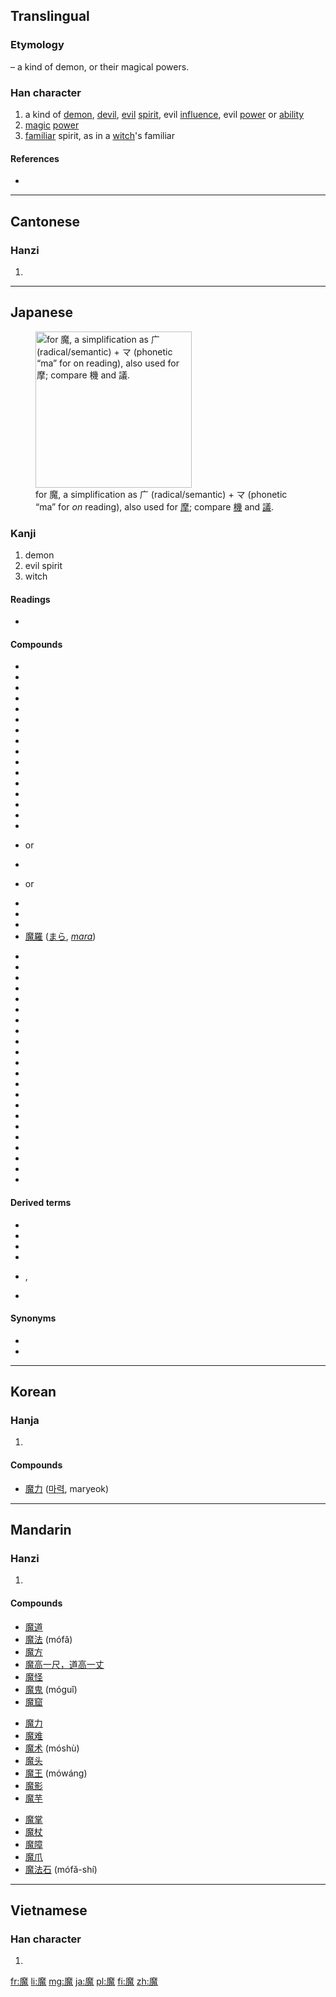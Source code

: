 ==Translingual==

===Etymology===
{{Han compound|麻|鬼|t2=demon|ls=psc|c1=p|c2=s}} – a kind of demon, or their magical powers.

===Han character===
{{Han char|rn=194|rad=鬼|as=11|sn=21|four=0021<sub>3</sub>|canj=戈金竹山戈 (ICHUI), 戈木竹山戈 (IDHUI)}}

# a kind of [[demon]], [[devil]], [[evil]] [[spirit]], evil [[influence]], evil [[power]] or [[ability]]
# [[magic]] [[power]]
# [[familiar]] spirit, as in a [[witch]]'s familiar

====References====
* {{Han ref|kx=1462.670|dkj=45906|dj=1997.020|hdz=74436.110|uh=9B54|ud=39764|bh=C55D|bd=50525}}

----

==Cantonese==

===Hanzi===
{{yue-hanzi|jyut=[[mo1]]|y=mo1}}

# {{defn|lang=yue|sort=鬼11}}

----

==Japanese==
[[File:RYAKUJI ma.png|thumb|right|250px|{{w|Ryakuji}} for 魔, a {{w|phono-semantic}} simplification as 广 (radical/semantic) + マ (phonetic “ma” for ''on'' reading), also used for [[摩#Japanese|摩]]; compare [[機#Japanese|機]] and [[議#Japanese|議]].]]

===Kanji===
{{ja-kanji|grade=c|rs=鬼11}}

# demon
# evil spirit
# witch

====Readings====
* {{ja-readings|on={{l|ja|ま}} (''[[ma]]''), {{l|ja|ば}} (''[[ba]]'')|kun={{l|ja|まもの}} (''[[mamono]]'')}}

====Compounds====
{{der-top|Compounds}}
* {{l|ja|魔物|tr=[[まもの]], ''[[mamono]]''}}
* {{l|ja|妖魔|tr=[[ようま]], ''[[yōma]]''}}
* {{l|ja|霊魔|tr=[[れいま]], ''[[reima]]''}}
* {{l|ja|邪魔|tr=[[じゃま]], ''[[jama]]''}}
* {{l|ja|魔鬼|tr=[[まき]], ''[[maki]]''}}
* {{l|ja|魔王|tr=[[まおう]], ''[[maō]]''}}
* {{l|ja|魔界|tr=[[まかい]], ''[[makai]]''}}
* {{l|ja|魔境|tr=[[まきょう]], ''[[makyō]]''}}
* {{l|ja|魔窟|tr=[[まくつ]], ''[[makutsu]]''}}
* {{l|ja|魔手|tr=[[ましゅ]], ''[[mashu]]''}}
* {{l|ja|邪魔|tr=[[じゃま]], ''[[jama]]''}}
* {{l|ja|魔性|tr=[[ましょう]], ''[[mashō]]''}}
* {{l|ja|悪魔|tr=[[あくま]], ''[[akuma]]''}}
* {{l|ja|悪魔主義|tr=[[あくましゅぎ]], ''[[akumashugi]]''}}
* {{l|ja|魔神|tr=[[まじん]], ''[[majin]]''}}
* {{l|ja|魔弾|tr=[[まだん]], ''[[madan]]''}}
* {{l|ja|魔酔}} or {{l|ja|魔睡|tr=[[ますい]], ''[[masui]]''}}
* {{l|ja|魔羅|tr=[[まら]], ''[[mara]]''}}
* {{l|ja|魔物}} or {{l|ja|魔者|tr=[[まもの]], ''[[mamono]]''}}
* {{l|ja|天魔|tr=[[てんま]], ''[[tenma]]''}}
* {{l|ja|病魔|tr=[[びょうま]], ''[[byōma]]''}}
* {{l|ja|水魔|tr=[[すいま]], ''[[suima]]''}}
* [[魔羅]] ([[まら]], ''[[mara]]'')
{{der-mid}}
* {{l|ja|魔幻|tr=[[まげん]], ''[[magen]]''}}
* {{l|ja|魔術|tr=[[まじゅつ]], ''[[majutsu]]''}}
* {{l|ja|魔術師|tr=[[まじゅつし]], ''[[majutsushi]]''}}
* {{l|ja|魔術士|tr=[[まじゅつし]], ''[[majutsushi]]''}}
* {{l|ja|魔道|tr=[[まどう]], ''[[madō]]''}}
* {{l|ja|魔道師|tr=[[まどうし]], ''[[madōshi]]''}}
* {{l|ja|魔道士|tr=[[まどうし]], ''[[madōshi]]''}}
* {{l|ja|魔導|tr=[[まどう]], ''[[madō]]''}}
* {{l|ja|魔導師|tr=[[まどうし]], ''[[madōshi]]''}}
* {{l|ja|魔導士|tr=[[まどうし]], ''[[madōshi]]''}}
* {{l|ja|魔法|tr=[[まほう]], ''[[mahō]]''}}
* {{l|ja|魔法円|tr=[[まほうえん]], ''[[mahōen]]''}}
* {{l|ja|魔法師|tr=[[まほうし]], ''[[mahōshi]]''}}
* {{l|ja|魔法士|tr=[[まほうし]], ''[[mahōshi]]''}}
* {{l|ja|魔人|tr=[[まじん]], ''[[majin]]''}}
* {{l|ja|魔女|tr=[[まじょ]], ''[[majo]]''}}
* {{l|ja|魔男|tr=[[まだん]], ''[[madan]]''}}
* {{l|ja|破魔|tr=[[はま]], ''[[hama]]''}}
* {{l|ja|祓魔|tr=[[ふつま]], ''[[futsuma]]''}}
* {{l|ja|魔力|tr=[[まりょく]], ''[[maryoku]]''}}
* {{l|ja|放火魔|tr=[[ほうかま]], ''[[hōkama]]''}}
* {{l|ja|魔法瓶|tr=[[まほうびん]], ''[[mahōbin]]''}}
{{bottom}}

====Derived terms====
* {{l|ja|使い魔|tr=[[つかいま]], ''[[tsukaima]]''}}
* {{l|ja|魔が差す|tr=[[まがさす]], ''[[ma ga sasu]]''}}
* {{l|ja|魔の海|tr=[[まのうみ]], ''[[Manoumi]]''}}
* {{l|ja|魔除け|tr=[[まよけ]], ''[[mayoke]]''}}
* {{l|ja|お邪魔虫}}, {{l|ja|御邪魔虫|tr=[[おじゃまむし]], ''[[ojamamushi]]''}}
* {{l|ja|誤魔化す|tr=[[ごまかす]], ''[[gomakasu]]''}}

====Synonyms====
* {{l|ja|鬼}}
* {{l|ja|妖}}

----

==Korean==

===Hanja===
{{ko-hanja|hangeul=마|eumhun=|rv=ma|mr=ma|y=ma}}

# {{defn|lang=ko|sort=鬼11}}

====Compounds====
* [[魔力]] ([[마력]], maryeok)

----

==Mandarin==

===Hanzi===
{{cmn-hanzi|pin=[[mó]] ([[mo2]])|wg=mo<sup>2</sup>}}

# {{defn|lang=cmn|sort=鬼11}}

====Compounds====
{{top3}}
* [[魔道]]
* [[魔法]] (mófǎ)
* [[魔方]]
* [[魔高一尺，道高一丈]]
* [[魔怪]]
* [[魔鬼]] (móguǐ)
* [[魔窟]]
{{mid3}}
* [[魔力]]
* [[魔难]]
* [[魔术]] (móshù)
* [[魔头]]
* [[魔王]] (mówáng)
* [[魔影]]
* [[魔芋]]
{{mid3}}
* [[魔掌]]
* [[魔杖]]
* [[魔障]]
* [[魔爪]]
* [[魔法石]] (mófǎ-shí)
{{bottom}}

----

==Vietnamese==

===Han character===
{{vi-hantu|[[ma]]|rs=鬼11}}

# {{defn|lang=vi|sort=鬼11}}

[[fr:魔]]
[[li:魔]]
[[mg:魔]]
[[ja:魔]]
[[pl:魔]]
[[fi:魔]]
[[zh:魔]]